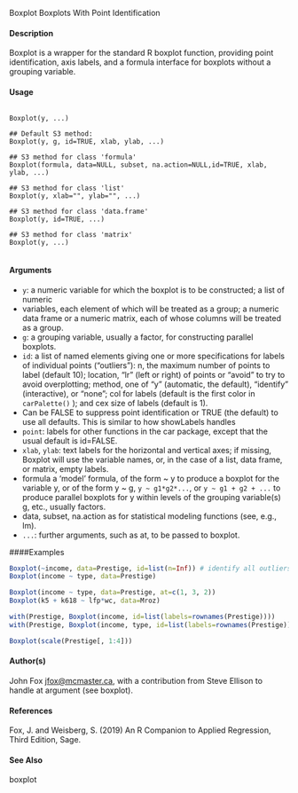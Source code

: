 
Boxplot Boxplots With Point Identification

#### Description

Boxplot is a wrapper for the standard R boxplot function, providing point identification, axis labels, and a formula interface for boxplots without a grouping variable.

#### Usage
<pre><code>
Boxplot(y, ...)

## Default S3 method:
Boxplot(y, g, id=TRUE, xlab, ylab, ...)

## S3 method for class 'formula'
Boxplot(formula, data=NULL, subset, na.action=NULL,id=TRUE, xlab, ylab, ...)

## S3 method for class 'list'
Boxplot(y, xlab="", ylab="", ...)

## S3 method for class 'data.frame'
Boxplot(y, id=TRUE, ...)

## S3 method for class 'matrix'
Boxplot(y, ...)

</code></pre>

#### Arguments

* `` y ``:   a numeric variable for which the boxplot is to be constructed; a list of numeric
* variables, each element of which will be treated as a group; a numeric data frame or a numeric matrix, each of whose columns will be treated as a group.
* ``g``: a grouping variable, usually a factor, for constructing parallel boxplots.
* ``id``: a list of named elements giving one or more specifications for labels of individual points ("outliers"): n, the maximum number of points to label (default 10); location, "lr" (left or right) of points or "avoid" to try to avoid overplotting; method, one of "y" (automatic, the default), "identify" (interactive), or "none"; col for labels (default is the first color in ``carPalette()`` ); and cex size of labels (default is 1). 
- Can be FALSE to suppress point identification or TRUE (the default) to use all defaults. This is similar to how showLabels handles
* ``point``: labels for other functions in the car package, except that the usual default is id=FALSE.
* ``xlab``, ``ylab``: text labels for the horizontal and vertical axes; if missing, Boxplot will use the variable names, or, in the case of a list, data frame, or matrix, empty labels.
* formula a ‘model’ formula, of the form ~ y to produce a boxplot for the variable y, or of the form y ~ g, ``y ~ g1*g2*...``, or ``y ~ g1 + g2 + ...`` to produce parallel boxplots for y within levels of the grouping variable(s) g, etc., usually factors.
* data, subset, na.action as for statistical modeling functions (see, e.g., lm).
* ``...``: further arguments, such as at, to be passed to boxplot.



####Examples

```r

Boxplot(~income, data=Prestige, id=list(n=Inf)) # identify all outliers
Boxplot(income ~ type, data=Prestige)
```

```r
Boxplot(income ~ type, data=Prestige, at=c(1, 3, 2))
Boxplot(k5 + k618 ~ lfp*wc, data=Mroz)
```

```r
with(Prestige, Boxplot(income, id=list(labels=rownames(Prestige))))
with(Prestige, Boxplot(income, type, id=list(labels=rownames(Prestige))))
```

```r
Boxplot(scale(Prestige[, 1:4]))
```
#### Author(s)
John Fox <jfox@mcmaster.ca>, with a contribution from Steve Ellison to handle at argument (see
boxplot).

#### References

Fox, J. and Weisberg, S. (2019) An R Companion to Applied Regression, Third Edition, Sage.

#### See Also
boxplot
